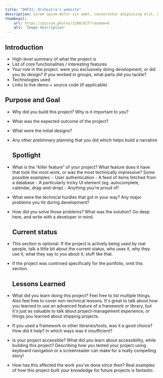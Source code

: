 ```yaml
---
title: "OHF31: Orchestra's website"
description: Lorem ipsum dolor sit amet, consectetur adipiscing elit. Sed in nisi lectus. Donec lobortis pulvinar nisi, nec lacinia urna efficitur.
thumbnail:
    url: https://picsum.photos/1200/627?random=8
    alt: 'Image description'
---
```


## Introduction

-   High-level summary of what the project is
-   List of core functionalities / interesting features
-   Your role in the project. were you exclusively doing development, or did you do
    design? If you worked in groups, what parts did you tackle?
-   Technologies used
-   Links to live demo + source code (if applicable)

## Purpose and Goal

-   Why did you build this project? Why is it important to you?
-   What was the expected outcome of the project?
-   What were the initial designs?
-   Any other preliminary planning that you did which helps build a narrative

    ## Spotlight

-   What is the “killer feature” of your project? What feature does it have that took the
    most work, or was the most technically impressive? Some possible examples: - User authentication - A feed of items fetched from a database - A particularly tricky UI element (eg. autocomplete, calendar, drag-and-drop) - Anything you're proud of!
-   What were the technical hurdles that got in your way? Any major problems you hit
    during development?
-   How did you solve those problems? What was the solution? Go deep here, and write
    with a developer in mind.

    ## Current status

-   This section is optional. If the project is actively being used by real people, talk a little
    bit about the current status, who uses it, why they use it, what they say to you about
    it, stuff like that.
-   If the project was contrived specifically for the portfolio, omit this section.

    ## Lessons Learned

-   What did you learn doing this project? Feel free to list multiple things. Also feel free to
    cover non-technical lessons. It's great to talk about how you learned to use an
    advanced feature of a framework or library, but it's just as valuable to talk about
    project-management experience, or things you learned about shipping projects.
-   If you used a framework or other libraries/tools, was it a good choice? How did it
    help? In which ways was it insufficient?
-   Is your project accessible? What did you learn about accessibility, while building this
    project? Describing how you tested your project using keyboard navigation or a screenreader
    can make for a really compelling story!
-   How has this affected the work you've done since then? Real examples of how this
    project built your knowledge for future projects is fantastic.
